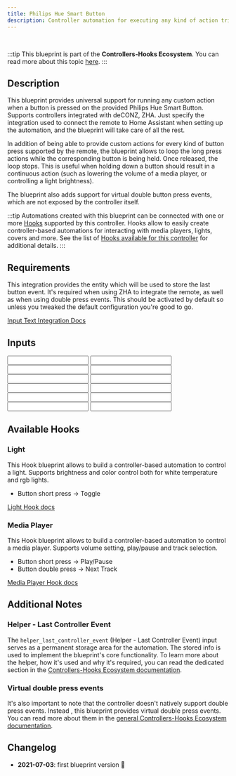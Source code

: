 ```yaml
---
title: Philips Hue Smart Button
description: Controller automation for executing any kind of action triggered by the provided Philips Hue Smart Button. Supports deCONZ, ZHA.
---
```



<ImportCard id='philips_8718699693985' category='controllers' />

<br />

:::tip
This blueprint is part of the **Controllers-Hooks Ecosystem**. You can read more about this topic [here](/docs/controllers-hooks-ecosystem).
:::

## Description

This blueprint provides universal support for running any custom action when a button is pressed on the provided Philips Hue Smart Button. Supports controllers integrated with deCONZ, ZHA. Just specify the integration used to connect the remote to Home Assistant when setting up the automation, and the blueprint will take care of all the rest.

In addition of being able to provide custom actions for every kind of button press supported by the remote, the blueprint allows to loop the long press actions while the corresponding button is being held. Once released, the loop stops. This is useful when holding down a button should result in a continuous action (such as lowering the volume of a media player, or controlling a light brightness).

The blueprint also adds support for virtual double button press events, which are not exposed by the controller itself.

:::tip
Automations created with this blueprint can be connected with one or more [Hooks](/docs/blueprints/hooks) supported by this controller.
Hooks allow to easily create controller-based automations for interacting with media players, lights, covers and more. See the list of [Hooks available for this controller](/docs/blueprints/controllers/philips_8718699693985#available-hooks) for additional details.
:::

## Requirements

<Requirement id='deconz'  />
<Requirement id='zha'  />
<Requirement  name='Input Text Integration' required='Double press action'>

This integration provides the entity which will be used to store the last button event. It's required when using ZHA to integrate the remote, as well as when using double press events. This should be activated by default so unless you tweaked the default configuration you're good to go.

[Input Text Integration Docs](https://www.home-assistant.io/integrations/input_text/)

</Requirement>

## Inputs

<Input
  name='Integration'
  description='Integration used for connecting the remote with Home Assistant. Select one of the available values.'
  selector='select'
  required
/>
<Input
  name='Controller Device'
  description='The controller device to use for the automation. Choose a value only if the remote is integrated with deCONZ, ZHA.'
  selector='device'
  required='(deCONZ, ZHA)'
/>
<Input
  name='Button - short press'
  description='Action to run on short button press.'
  selector='action'
/>
<Input
  name='Button - long press'
  description='Action to run on long button press.'
  selector='action'
/>
<Input
  name='Button - release after long press'
  description='Action to run on button release after a long press.'
  selector='action'
/>
<Input
  name='Button - double press'
  description='Action to run on double button press.'
  selector='action'
/>
<Input
  name='Long button press - loop until release'
  description='Loop the action until the button is released.'
  selector='boolean'
/>
<Input
  name='Long button press - Maximum loop repeats'
  description='Maximum number of repeats for the custom action, when looping is enabled. Use it as a safety limit to prevent an endless loop in case the corresponding stop event is not received.'
  selector='number'
/>
<Input
  name='Expose button double press event'
  description='Choose whether or not to expose the virtual double press event for the button. Turn this on if you are providing an action for the button double press event.'
  selector='boolean'
/>
<Input
  name='Helper - Last Controller Event'
  description='Input Text used to store the last event fired by the controller. See the blueprint Additional Notes for more.'
  selector='entity'
  required
/>
<Input
  name='Helper - Double Press delay'
  description='Max delay between the first and the second button press for the double press event. Provide a value only if you are using a double press action. Increase this value if you notice that the double press action is not triggered properly.'
  selector='number'
/>
<Input
  name='Helper - Debounce delay'
  description='Delay used for debouncing RAW controller events, by default set to 0. A value of 0 disables the debouncing feature. Increase this value if you notice custom actions or linked Hooks running multiple times when interacting with the device. When the controller needs to be debounced, usually a value of 100 is enough to remove all duplicate events.'
  selector='number'
/>

## Available Hooks

### Light

This Hook blueprint allows to build a controller-based automation to control a light. Supports brightness and color control both for white temperature and rgb lights.

- Button short press -> Toggle

[Light Hook docs](/docs/blueprints/hooks/light)

### Media Player

This Hook blueprint allows to build a controller-based automation to control a media player. Supports volume setting, play/pause and track selection.

- Button short press -> Play/Pause
- Button double press -> Next Track

[Media Player Hook docs](/docs/blueprints/hooks/media_player)

## Additional Notes

### Helper - Last Controller Event

The `helper_last_controller_event` (Helper - Last Controller Event) input serves as a permanent storage area for the automation. The stored info is used to implement the blueprint's core functionality. To learn more about the helper, how it's used and why it's required, you can read the dedicated section in the [Controllers-Hooks Ecosystem documentation](/docs/controllers-hooks-ecosystem#helper---last-controller-event-input).

### Virtual double press events

It's also important to note that the controller doesn't natively support double press events. Instead , this blueprint provides virtual double press events. You can read more about them in the [general Controllers-Hooks Ecosystem documentation](/docs/controllers-hooks-ecosystem#virtual-events).

## Changelog

- **2021-07-03**: first blueprint version :tada:
